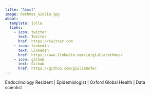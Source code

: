 ```yaml
---
title: "About"
image: Rathmes_Giulia.jpg
about:
  template: jolla
  links:
    - icon: twitter
      text: Twitter
      href: https://twitter.com
    - icon: linkedin
      text: LinkedIn
      href: https://www.linkedin.com/in/giuliarathmes/
    - icon: github
      text: Github
      href: https://github.com/giuliahofer
---
```


Endocrinology Resident \| Epidemiologist \| Oxford Global Health \| Data scientist
